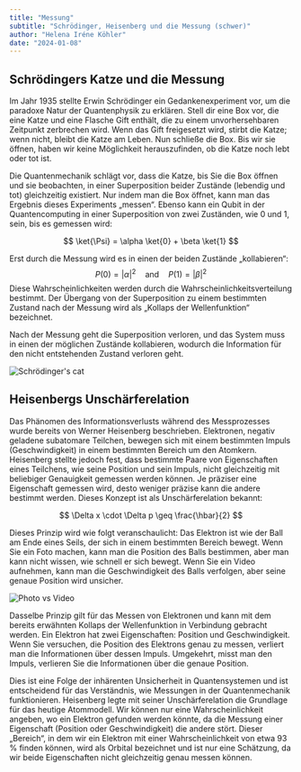 ```yaml
---
title: "Messung"
subtitle: "Schrödinger, Heisenberg und die Messung (schwer)"
author: "Helena Iréne Köhler"
date: "2024-01-08"
---
```


## Schrödingers Katze und die Messung

Im Jahr 1935 stellte Erwin Schrödinger ein Gedankenexperiment vor, um die paradoxe Natur der Quantenphysik zu erklären. Stell dir eine Box vor, die eine Katze und eine Flasche Gift enthält, die zu einem unvorhersehbaren Zeitpunkt zerbrechen wird. Wenn das Gift freigesetzt wird, stirbt die Katze; wenn nicht, bleibt die Katze am Leben. Nun schließe die Box. Bis wir sie öffnen, haben wir keine Möglichkeit herauszufinden, ob die Katze noch lebt oder tot ist.

Die Quantenmechanik schlägt vor, dass die Katze, bis Sie die Box öffnen und sie beobachten, in einer Superposition beider Zustände (lebendig und tot) gleichzeitig existiert. Nur indem man die Box öffnet, kann man das Ergebnis dieses Experiments „messen“. Ebenso kann ein Qubit in der Quantencomputing in einer Superposition von zwei Zuständen, wie 0 und 1, sein, bis es gemessen wird:

$$ \ket{\Psi} = \alpha \ket{0} + \beta \ket{1} $$

Erst durch die Messung wird es in einen der beiden Zustände „kollabieren“: $$ P(0) = |\alpha|^2 \quad \text{and} \quad P(1) = |\beta|^2 $$
Diese Wahrscheinlichkeiten werden durch die Wahrscheinlichkeitsverteilung bestimmt. Der Übergang von der Superposition zu einem bestimmten Zustand nach der Messung wird als „Kollaps der Wellenfunktion“ bezeichnet.

Nach der Messung geht die Superposition verloren, und das System muss in einen der möglichen Zustände kollabieren, wodurch die Information für den nicht entstehenden Zustand verloren geht.

![Schrödinger's cat](/posts/assets/entries/measurement/measurement_cat.png)

## Heisenbergs Unschärferelation

Das Phänomen des Informationsverlusts während des Messprozesses wurde bereits von Werner Heisenberg beschrieben. Elektronen, negativ geladene subatomare Teilchen, bewegen sich mit einem bestimmten Impuls (Geschwindigkeit) in einem bestimmten Bereich um den Atomkern. Heisenberg stellte jedoch fest, dass bestimmte Paare von Eigenschaften eines Teilchens, wie seine Position und sein Impuls, nicht gleichzeitig mit beliebiger Genauigkeit gemessen werden können. Je präziser eine Eigenschaft gemessen wird, desto weniger präzise kann die andere bestimmt werden. Dieses Konzept ist als Unschärferelation bekannt:

$$ \Delta x \cdot \Delta p \geq \frac{\hbar}{2} $$

Dieses Prinzip wird wie folgt veranschaulicht: Das Elektron ist wie der Ball am Ende eines Seils, der sich in einem bestimmten Bereich bewegt. Wenn Sie ein Foto machen, kann man die Position des Balls bestimmen, aber man kann nicht wissen, wie schnell er sich bewegt. Wenn Sie ein Video aufnehmen, kann man die Geschwindigkeit des Balls verfolgen, aber seine genaue Position wird unsicher.

![Photo vs Video](/posts/assets/entries/measurement/cam_analogy.png)

Dasselbe Prinzip gilt für das Messen von Elektronen und kann mit dem bereits erwähnten Kollaps der Wellenfunktion in Verbindung gebracht werden. Ein Elektron hat zwei Eigenschaften: Position und Geschwindigkeit. Wenn Sie versuchen, die Position des Elektrons genau zu messen, verliert man die Informationen über dessen Impuls. Umgekehrt, misst man den Impuls, verlieren Sie die Informationen über die genaue Position.

Dies ist eine Folge der inhärenten Unsicherheit in Quantensystemen und ist entscheidend für das Verständnis, wie Messungen in der Quantenmechanik funktionieren. Heisenberg legte mit seiner Unschärferelation die Grundlage für das heutige Atommodell. Wir können nur eine Wahrscheinlichkeit angeben, wo ein Elektron gefunden werden könnte, da die Messung einer Eigenschaft (Position oder Geschwindigkeit) die andere stört. Dieser „Bereich“, in dem wir ein Elektron mit einer Wahrscheinlichkeit von etwa 93 % finden können, wird als Orbital bezeichnet und ist nur eine Schätzung, da wir beide Eigenschaften nicht gleichzeitig genau messen können.

